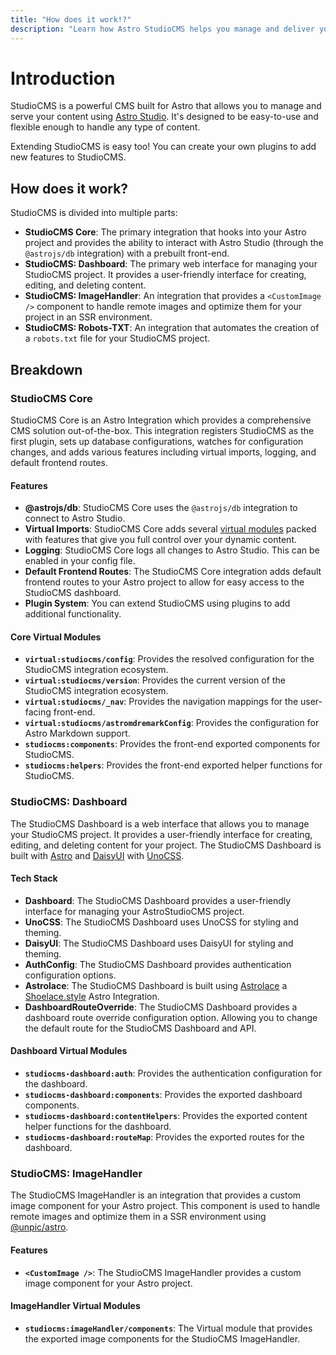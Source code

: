 ```yaml
---
title: "How does it work!?"
description: "Learn how Astro StudioCMS helps you manage and deliver your content by exploring a comprehensive breakdown of it's fundamental components."
---
```


# Introduction

StudioCMS is a powerful CMS built for Astro that allows you to manage and serve your content using [Astro Studio](https://studio.astro.build/). It's designed to be easy-to-use and flexible enough to handle any type of content.

Extending StudioCMS is easy too! You can create your own plugins to add new features to StudioCMS.

## How does it work?

StudioCMS is divided into multiple parts:

- **StudioCMS Core**: The primary integration that hooks into your Astro project and provides the ability to interact with Astro Studio (through the `@astrojs/db` integration) with a prebuilt front-end.
- **StudioCMS: Dashboard**: The primary web interface for managing your StudioCMS project. It provides a user-friendly interface for creating, editing, and deleting content.
- **StudioCMS: ImageHandler**: An integration that provides a `<CustomImage />` component to handle remote images and optimize them for your project in an SSR environment.
- **StudioCMS: Robots-TXT**: An integration that automates the creation of a `robots.txt` file for your StudioCMS project.

## Breakdown

### StudioCMS Core

StudioCMS Core is an Astro Integration which provides a comprehensive CMS solution out-of-the-box. This integration registers StudioCMS as the first plugin, sets up database configurations, watches for configuration changes, and adds various features including virtual imports, logging, and default frontend routes.

#### Features

- **@astrojs/db**: StudioCMS Core uses the `@astrojs/db` integration to connect to Astro Studio.
- **Virtual Imports**: StudioCMS Core adds several [virtual modules](https://vitejs.dev/guide/api-plugin#virtual-modules-convention) packed with features that give you full control over your dynamic content.
- **Logging**: StudioCMS Core logs all changes to Astro Studio. This can be enabled in your config file.
- **Default Frontend Routes**: The StudioCMS Core integration adds default frontend routes to your Astro project to allow for easy access to the StudioCMS dashboard.
- **Plugin System**: You can extend StudioCMS using plugins to add additional functionality.

#### Core Virtual Modules

- **`virtual:studiocms/config`**: Provides the resolved configuration for the StudioCMS integration ecosystem.
- **`virtual:studiocms/version`**: Provides the current version of the StudioCMS integration ecosystem.
- **`virtual:studiocms/_nav`**: Provides the navigation mappings for the user-facing front-end.
- **`virtual:studiocms/astromdremarkConfig`**: Provides the configuration for Astro Markdown support.
- **`studiocms:components`**: Provides the front-end exported components for StudioCMS.
- **`studiocms:helpers`**: Provides the front-end exported helper functions for StudioCMS.

### StudioCMS: Dashboard

The StudioCMS Dashboard is a web interface that allows you to manage your StudioCMS project. It provides a user-friendly interface for creating, editing, and deleting content for your project. The StudioCMS Dashboard is built with [Astro](https://astro.build) and [DaisyUI](https://daisyui.com/) with [UnoCSS](https://unocss.dev).

#### Tech Stack

- **Dashboard**: The StudioCMS Dashboard provides a user-friendly interface for managing your AstroStudioCMS project.
- **UnoCSS**: The StudioCMS Dashboard uses UnoCSS for styling and theming.
- **DaisyUI**: The StudioCMS Dashboard uses DaisyUI for styling and theming.
- **AuthConfig**: The StudioCMS Dashboard provides authentication configuration options.
- **Astrolace**: The StudioCMS Dashboard is built using [Astrolace](https://github.com/matthiesenxyz/astrolace) a [Shoelace.style](https://shoelace.style) Astro Integration.
- **DashboardRouteOverride**: The StudioCMS Dashboard provides a dashboard route override configuration option. Allowing you to change the default route for the StudioCMS Dashboard and API.

#### Dashboard Virtual Modules

- **`studiocms-dashboard:auth`**: Provides the authentication configuration for the dashboard.
- **`studiocms-dashboard:components`**: Provides the exported dashboard components.
- **`studiocms-dashboard:contentHelpers`**: Provides the exported content helper functions for the dashboard.
- **`studiocms-dashboard:routeMap`**: Provides the exported routes for the dashboard.

### StudioCMS: ImageHandler

The StudioCMS ImageHandler is an integration that provides a custom image component for your Astro project. This component is used to handle remote images and optimize them in a SSR environment using [@unpic/astro](https://unpic.pics/img/astro/).

#### Features

- **`<CustomImage />`**: The StudioCMS ImageHandler provides a custom image component for your Astro project.

#### ImageHandler Virtual Modules

- **`studiocms:imageHandler/components`**: The Virtual module that provides the exported image components for the StudioCMS ImageHandler.